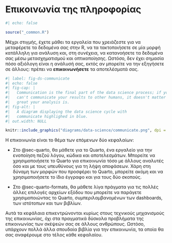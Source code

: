 # Επικοινωνία της πληροφορίας {#sec-communicate-intro .unnumbered}

```r
#| echo: false

source("_common.R")
```

Μέχρι στιγμής, έχετε μάθει τα εργαλεία που χρειάζεστε για να μεταφέρετε τα δεδομένα σας στην R, να τα τακτοποιήσετε σε μία μορφή κατάλληλη για ανάλυση και, στη συνέχεια, να κατανοήσετε τα δεδομένα σας μέσω μετασχηματισμού και οπτικοποίησης.
Ωστόσο, δεν έχει σημασία πόσο αξιόλογη είναι η ανάλυσή σας, εκτός αν μπορείτε να την εξηγήσετε σε άλλους: πρέπει να **επικοινωνήσετε** τα αποτελέσματά σας.

```r
#| label: fig-ds-communicate
#| echo: false
#| fig-cap: |
#|   Communication is the final part of the data science process; if you
#|   can't communicate your results to other humans, it doesn't matter how
#|   great your analysis is.
#| fig-alt: |
#|   A diagram displaying the data science cycle with
#|   communicate highlighed in blue.
#| out.width: NULL

knitr::include_graphics("diagrams/data-science/communicate.png", dpi = 270)
```

Η επικοινωνία είναι το θέμα των επόμενων δύο κεφαλαίων:

-   Στο @sec-quarto, θα μάθετε για το Quarto, ένα εργαλείο για την ενοποίηση πεζού λόγου, κώδικα και αποτελεσμάτων.
    Μπορείτε να χρησιμοποιήσετε το Quarto για επικοινωνία τόσο με άλλους αναλυτές όσο και με τους υπευθύνους για τη λήψη αποφάσεων.
    Χάρη στη δύναμη των μορφών που προσφέρει το Quarto, μπορείτε ακόμη και να χρησιμοποιήσετε το ίδιο έγγραφο και για τους δύο σκοπούς.

-   Στο @sec-quarto-formats, θα μάθετε λίγα πράγματα για τις πολλές άλλες επιλογές αρχείων εξόδου που μπορείτε να παράγετε χρησιμοποιώντας το Quarto, συμπεριλαμβανομένων των dashboards, των ιστότοπων και των βιβλίων.

Αυτά τα κεφάλαια επικεντρώνονται κυρίως στους τεχνικούς μηχανισμούς της επικοινωνίας, όχι στα πραγματικά δύσκολα προβλήματα της επικοινωνίας των σκέψεών σας σε άλλους ανθρώπους.
Ωστόσο, υπάρχουν πολλά άλλα σπουδαία βιβλία για την επικοινωνία, τα οποία θα σας αναφέρουμε στο τέλος κάθε κεφαλαίου.

